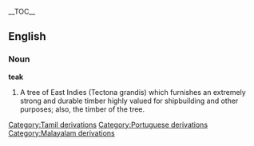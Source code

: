 {{wikipedia}}
__TOC__
==English==
===Noun===

'''teak'''

#A tree of East Indies (Tectona grandis) which furnishes an extremely strong and durable timber highly valued for shipbuilding and other purposes; also, the timber of the tree.
[[Category:Tamil derivations]]
[[Category:Portuguese derivations]]
[[Category:Malayalam derivations]]